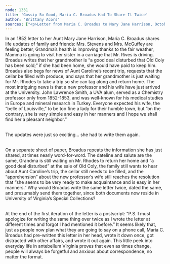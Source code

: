 ```yaml
---
node: 1331
title: 'Gossip So Good, Maria C. Broadus Had To Share It Twice'
author: 'Brittany Acors'
sources: ["<p>Letter from Maria C. Broadus to Mary Jane Harrison, October 18, 1852</p>\r\n"]
---
```

<p>In an 1852 letter to her Aunt Mary Jane Harrison, Maria C. Broadus shares life updates of family and friends: Mrs. Stevens and Mrs. McGuffey are feeling better, Grandma&rsquo;s health is improving thanks to the fair weather, Mamma is going to visit her sister in a carriage that Mr. Rives is driving. Broadus writes that her grandmother is &ldquo;a good deal disturbed that Old Coly has been sold;&rdquo; if she had been home, she would have paid to keep him. Broadus also begs for news of Aunt Caroline&rsquo;s recent trip, requests that the cellar be filled with produce, and says that her grandmother is just waiting for Mr. Rhodes to take a trip so she can tag along and return home. The most intriguing news is that a new professor and his wife have just arrived at the University. John Lawrence Smith, a UVA alum, served as a Chemistry professor only from 1852-1853, and was well-known for his medical studies in Europe and mineral research in Turkey. Everyone expected his wife, the &ldquo;belle of Louisville,&rdquo; to be too fine a lady for their humble town, but &ldquo;on the contrary, she is very simple and easy in her manners and I hope we shall find her a pleasant neighbor.&rdquo;</p>
<p><br />
	The updates were just so exciting&hellip; she had to write them again.</p>
<p><br />
	On a separate sheet of paper, Broadus repeats the information she has just shared, at times nearly word-for-word. The dateline and salute are the same, Grandma is still waiting on Mr. Rhodes to return her home and &ldquo;a good deal disturbed&rdquo; at the sale of Old Coly, the family still wants to hear about Aunt Caroline&rsquo;s trip, the cellar still needs to be filled, and the &ldquo;apprehension&rdquo; about the new professor&rsquo;s wife still reaches the resolution that &ldquo;she seems to be very ready to make acquaintance and is easy in her manners.&rdquo; Why would Broadus write the same letter twice, dated the same, and presumably send them together, since both documents now reside in University of Virginia&rsquo;s Special Collections?</p>
<p><br />
	At the end of the first iteration of the letter is a postscript: &ldquo;P.S. I must apologize for writing the same thing over twice as I wrote the letter at different times and forgot I had mentioned it before.&rdquo; It seems likely that, just as people now plan what they are going to say on a phone call, Maria C. Broadus had pre-written this letter in her head, wrote it down once, got distracted with other affairs, and wrote it out again. This little peek into everyday life in antebellum Virginia proves that even as times change, people will always be forgetful and anxious about correspondence, no matter the format.</p>
